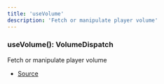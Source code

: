 ```yaml
---
title: 'useVolume'
description: 'Fetch or manipulate player volume'
---
```


### useVolume(): VolumeDispatch

Fetch or manipulate player volume

- [Source](https://github.com/androz2091/discord-player/blob/ce04b3f4c6671029ce4d4aa9090e56ac7e7f5666/packages/discord-player/src/hooks/useVolume.ts#L12)
